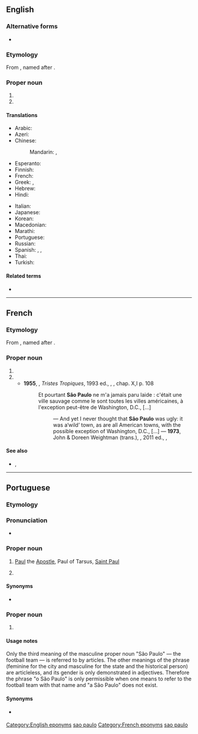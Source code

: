{{also|Sao Paulo}}
==English==
{{wikipedia}}

===Alternative forms===
* {{l|en|Sao Paulo}}

===Etymology===
From {{etyl|pt|en}}, named after {{w|Saint Paul}}.

===Proper noun===
{{en-proper noun}}

# {{place:Brazil/state|en|capital=São Paulo|region=Southeast Region}}
# {{place:Brazil/state capital|en|state=São Paulo}}

====Translations====
{{trans-top|city and state}}
* Arabic: {{t|ar|سَاو بَاوْلُو|m|tr=saw bāwlū}}
* Azeri: {{t|az|San Paulo}}
* Chinese:
*: Mandarin: {{t+|cmn|聖保羅|sc=Hani}}, {{t+|cmn|圣保罗|tr=Shèng-Bǎoluó|sc=Hani}}
* Esperanto: {{t|eo|San-Paŭlio}}
* Finnish: {{t+|fi|São Paulo}}
* French: {{t+|fr|São Paulo|m}}
* Greek: {{t|el|Σάο Πάολο|n|sc=Grek}}, {{t|el|Σάο Πάουλο|n|sc=Grek}}
* Hebrew: {{t|he|סאו פאולו}}
* Hindi: {{t|hi|साओ पाउलो|tr=sā'ō pā'ulō}}
{{trans-mid}}
* Italian: {{t+|it|San Paolo|f}}
* Japanese: {{t+|ja|サンパウロ|tr=Sanpauro}}
* Korean: {{t|ko|상파울루|tr=Sangpaullu}}
* Macedonian: {{t|mk|Сао Паоло|tr=Sáo Páolo}}
* Marathi: {{t|mr|साओं पाउलो|n|tr=sāoṃ pāulo|sc=Deva}}
* Portuguese: {{t+|pt|São Paulo}}
* Russian: {{t+|ru|Сан-Па́улу|m}}
* Spanish: {{t+|es|San Pablo}}, {{t+|es|São Paulo}}, {{t+|es|Sao Paulo}}
* Thai: {{t|th|เซาเปาลู|tr=sao bpao loo}}
* Turkish: {{t|tr|São Paulo}}
{{trans-bottom}}

====Related terms====
* {{l|en|Saint Paul}}

[[Category:English eponyms]]
[[Category:English terms spelled with Ã|sao paulo]]

----

==French==
{{wikipedia|lang=fr}}

===Etymology===
From {{etyl|pt|fr}}, named after {{w|Saint Paul}}.

===Proper noun===
{{fr-proper noun|m}}

# {{place:Brazil/state|fr|capital=São Paulo|region=Southeast Region}}
# {{place:Brazil/state capital|fr|state=São Paulo}}
#* '''1955''', {{w|Claude Lévi-Strauss}}, ''Tristes Tropiques'', 1993 ed., {{w|Plon (publisher)|Plon}}, {{ISBN|978-2-259-00359-1}}, chap. X,I p. 108
#*: Et pourtant '''São Paulo''' ne m'a jamais paru laide : c'était une ville sauvage comme le sont toutes les villes américaines, à l'exception peut-être de Washington, D.C., [...]
#*:: — And yet I never thought that '''São Paulo''' was ugly: it was a‘wild’ town, as are all American towns, with the possible exception of Washington, D.C., [...] — '''1973''', John & Doreen Weightman (trans.), ''{{w|Tristes Tropiques}}'', 2011 ed., {{w|Penguin Books}}, {{ISBN|978-0-14-197073-8}}

====See also====
* {{l|fr|pauliste}}, {{l|fr|Pauliste}}

[[Category:French eponyms]]
[[Category:French terms spelled with Ã|sao paulo]]

----

==Portuguese==

===Etymology===
{{compound|lang=pt|são|t1=saint|Paulo|t2=[[Paul]]}}

===Pronunciation===
* {{a|Brazil}} {{IPA|/ˈsɐ̃w̃ ˈpaw.lu/|/ˌsɐ̃.ˈpaw.lu/|lang=pt}}

===Proper noun===
{{pt-proper noun|m|head=[[são|São]] [[Paulo]]}}

# {{senseid|pt|Paul the apostle}} [[Paul]] the [[Apostle]], Paul of Tarsus, [[Saint Paul]]
# {{senseid|pt|state of Brazil}} {{place:Brazil/state|pt|capital=São Paulo|region=Southeast Region}}

====Synonyms====
* {{sense|São Paulo state}} {{l|pt|SP}}

===Proper noun===
{{pt-proper noun|f|head=[[são|São]] [[Paulo]]}}

# {{senseid|pt|city in Brazil}} {{place:Brazil/state capital|pt|state=São Paulo}}

====Usage notes====
Only the third meaning of the masculine proper noun "São Paulo" — the football team — is referred to by articles. The other meanings of the phrase (feminine for the city and masculine for the state and the historical person) are articleless, and its gender is only demonstrated in adjectives. Therefore the phrase "o São Paulo" is only permissible when one means to refer to the football team with that name and "a São Paulo" does not exist.

====Synonyms====
* {{l|pt|Sampa}} {{qualifier|nickname}}